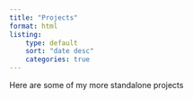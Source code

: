 ```yaml
---
title: "Projects"
format: html
listing:
    type: default
    sort: "date desc"
    categories: true
---
```


Here are some of my more standalone projects